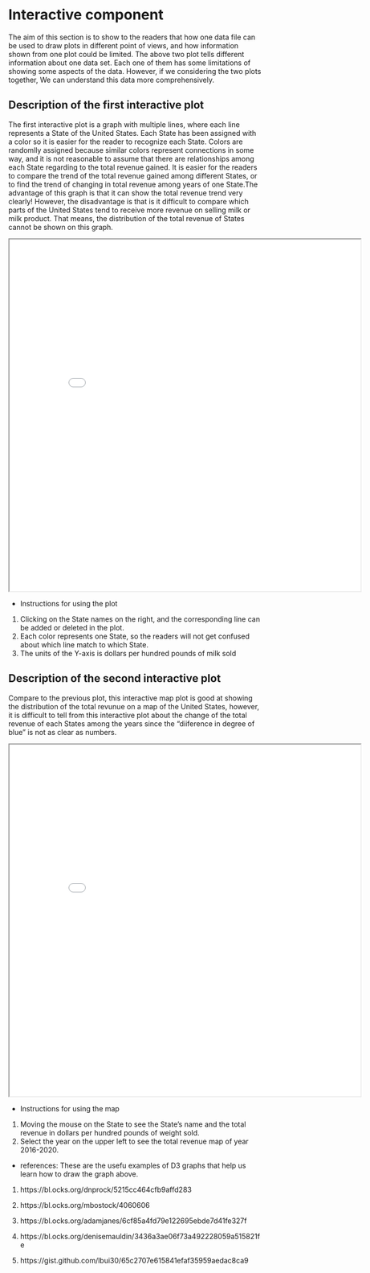 # Interactive component

The aim of this section is to show to the readers that how one data file can be used to draw plots in 
different point of views, and how information shown from one plot could be limited. The above two plot 
tells different information about one data set. Each one of them has some limitations of showing some 
aspects of the data. However, if we considering the two plots together, We can understand this data 
more comprehensively.


## Description of the first interactive plot
The first interactive plot is a graph with multiple lines, where each line represents a State of 
the United States. Each State has been assigned with a color so it is easier for the reader to recognize
each State. Colors are randomlly assigned because similar colors represent connections in some way, and 
it is not reasonable to assume that there are relationships among each State regarding to the total revenue 
gained. It is easier for the readers to compare the trend of the total revenue gained among different States, 
or to find the trend of changing in total revenue among years of one State.The advantage of this graph is 
that it can show the total revenue trend very clearly! However, the disadvantage is that is it difficult to 
compare which parts of the United States tend to receive more revenue on selling milk or milk product. That 
means, the distribution of the total revenue of States cannot be shown on this graph.



<iframe src="milklines.html" width="700" height="700"></iframe>


* Instructions for using the plot
1. Clicking on the State names on the right, and the corresponding line can be added or deleted in the plot.
2. Each color represents one State, so the readers will not get confused about which line match to which State.
3. The units of the Y-axis is dollars per hundred pounds of milk sold





## Description of the second interactive plot
Compare to the previous plot, this interactive map plot is good at showing the distribution of the total revunue
on a map of the United States, however, it is difficult to tell from this interactive plot about the change of 
the total revenue of each States among the years since the "diiference in degree of blue" is not as clear as numbers.

<iframe src="revenueMap.html" width="700" height="700"></iframe>


* Instructions for using the map
1. Moving the mouse on the State to see the State's name and the total revenue in dollars 
per hundred pounds of weight sold.
2. Select the year on the upper left to see the total revenue map of year 2016-2020.


* references:
These are the usefu examples of D3 graphs that help us learn how to draw the graph above.

1. https://bl.ocks.org/dnprock/5215cc464cfb9affd283

2. https://bl.ocks.org/mbostock/4060606

3. https://bl.ocks.org/adamjanes/6cf85a4fd79e122695ebde7d41fe327f

4. https://bl.ocks.org/denisemauldin/3436a3ae06f73a492228059a515821fe

5. https://gist.github.com/lbui30/65c2707e615841efaf35959aedac8ca9


